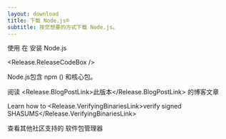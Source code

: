 ```yaml
---
layout: download
title: 下载 Node.js®️
subtitle: 按您想要的方式下载 Node.js。
---
```


<section>
  使用 <Release.PlatformDropdown /> 在  <Release.OperatingSystemDropdown /> 安装 Node.js <Release.VersionDropdown />

  <Release.ReleaseCodeBox />
</section>

<section>
  Node.js包含 <LinkWithArrow href="https://npmjs.com">npm</LinkWithArrow> (<Release.NpmVersion />) 和核心包。

阅读 <Release.BlogPostLink>此版本</Release.BlogPostLink> 的博客文章

Learn how to <Release.VerifyingBinariesLink>verify signed SHASUMS</Release.VerifyingBinariesLink>

查看其他社区支持的 <LinkWithArrow href="/download/package-manager/all">软件包管理器</LinkWithArrow>

</section>
